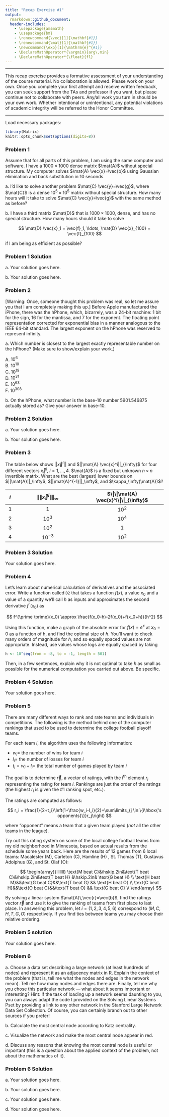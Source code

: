 ```yaml
---
title: "Recap Exercise #1"
output:
  rmarkdown::github_document:
  header-includes:
    - \usepackage{amsmath}
    - \usepackage{bm}
    - \renewcommand{\vec}[1]{\mathbf{#1}}
    - \renewcommand{\mat}[1]{\mathbf{#1}}
    - \newcommand{\exp}[1]{\mathrm{e}^{#1}}
    - \DeclareMathOperator*{\argmin}{arg\,min}
    - \DeclareMathOperator*{\float}{fl}
---
```


***

This recap exercise provides a formative assessment of your understanding of the course material. No collaboration is allowed. Please work on your own. Once you complete your first attempt and receive written feedback, you can seek support from the TAs and professor if you want, but please continue not to collaborate with peers. Any/all work you turn in should be your own work. Whether intentional or unintentional, any potential violations of academic integrity will be referred to the Honor Committee.

***

Load necessary packages:

```r
library(Matrix)
knitr::opts_chunk$set(options(digits=8))
```

### Problem 1

Assume that for all parts of this problem, I am using the same computer and software. I have a $1000 \times 1000$ dense matrix $\mat{A}$ without special structure. My computer solves $\mat{A} \vec{x}=\vec{b}$ using Gaussian elimination and back substitution in 10 seconds.

a\. I'd like to solve another problem $\mat{C} \vec{y}=\vec{g}$, where $\mat{C}$ is a dense $10^5 \times 10^5$ matrix without special structure. How many hours will it take to solve $\mat{C} \vec{y}=\vec{g}$ with the same method as before?

b\. I have a third matrix $\mat{D}$ that is $1000 \times 1000$, dense, and has no special structure. How many hours should it take to solve

$$
\mat{D} \vec{x}_1 = \vec{f}_1, \ldots, \mat{D} \vec{x}_{100} = \vec{f}_{100}
$$

if I am being as efficient as possible?

### Problem 1 Solution

a\. Your solution goes here.

b\. Your solution goes here.

### Problem 2

[Warning: Once, someone thought this problem was real, so let me assure you that I am completely making this up.] Before Apple manufactured the iPhone, there was the hPhone, which, bizarrely, was a 24-bit machine: 1 bit for the sign, 16 for the mantissa, and 7 for the exponent. The floating point representation corrected for exponential bias in a manner analogous to the IEEE 64-bit standard. The largest exponent on the hPhone was reserved to represent infinity.

a\. Which number is closest to the largest exactly representable number on the hPhone? (Make sure to show/explain your work.)

A\. $10^6$  
B\. $10^{10}$  
C\. $10^{19}$  
D\. $10^{31}$  
E\. $10^{63}$  
F\. $10^{308}$  

b\. On the hPhone, what number is the base-10 number 5901.546875 actually stored as? Give your answer in base-10.

### Problem 2 Solution

a\. Your solution goes here.

b\. Your solution goes here.

### Problem 3

The table below shows $||\vec{x}^i||$ and $||\mat{A} \vec{x}^i||_{\infty}$ for four different vectors $\vec{x}^i$, $i=1,\ldots,4$. $\mat{A}$ is a fixed but unknown $n \times n$ invertible matrix. What are the best (largest) lower bounds on $||\mat{A}||_\infty$, $||\mat{A}^{-1}||_\infty$, and $\kappa_\infty(\mat{A})$?


| $i$ | $\|\|\vec{x}^i\|\|_{\infty}$ | $\|\|\mat{A} \vec{x}^i\|\|_{\infty}$ |
|:---:|:----------------------------:|:------------------------------------:|
| $1$ |              $1$             |                $10^2$                |
| $2$ |            $10^3$            |                $10^4$                |
| $3$ |            $10^2$            |                  $1$                 |
| $4$ |           $10^{-3}$          |                $10^2$                |

### Problem 3 Solution

Your solution goes here.

### Problem 4

Let's learn about numerical calculation of derivatives and the associated error. Write a function called `D2` that takes a function $f(x)$, a value $x_0$ and a value of a quantity we'll call $h$ as inputs and approximates the second derivative $f^{\prime \prime}(x_0)$ as

$$
f^{\prime \prime}(x_0) \approx \frac{f(x_0-h)-2f(x_0)+f(x_0+h)}{h^2}
$$

Using this function, make a graph of the absolute error for $f(x)=e^x$ at $x_0=0$ as a function of h, and find the optimal size of $h$. You'll want to check many orders of magnitude for $h$, and so equally spaced values are not appropriate. Instead, use values whose logs are equally spaced by taking

```r
h <- 10^seq(from = -8, to = -1, length = 501)
```

Then, in a few sentences, explain why it is not optimal to take $h$ as small as possible for the numerical computation you carried out above. Be specific.

### Problem 4 Solution

Your solution goes here.

### Problem 5

There are many different ways to rank and rate teams and individuals in competitions. The following is the method behind one of the computer rankings that used to be used to determine the college football playoff teams.

For each team $i$, the algorithm uses the following information:

* $w_i=$ the number of wins for team $i$
* $l_i=$ the number of losses for team $i$
* $t_i=w_i+l_i=$ the total number of games played by team $i$

The goal is to determine $\vec{r}$, a vector of ratings, with the i<sup>th</sup> element $r_i$ representing the rating for team $i$. Rankings are just the order of the ratings (the highest $r_i$ is given the #1 ranking spot, etc.).

The ratings are computed as follows:

$$
r_i = \frac{1}{2+t_i}\left(1+\frac{w_i-l_i}{2}+\sum\limits_{j \in \{i\hbox{'s opponents}\}}r_j\right)
$$

where "opponent" means a team that a given team played (*not* all the other teams in the league). 

Try out this rating system on some of the local college football teams from my old neighborhood in Minnesota, based on actual results from the schedule some years back. Here are the results of 12 games from 6 local teams: Macalester (M), Carleton (C), Hamline (H) , St. Thomas (T), Gustavus  Adolphus (G), and St. Olaf (O):

$$
\begin{array}{lllllll}
\text{M beat C}&\hskip.2in&\text{T beat C}&\hskip.2in&\text{T beat H} &\hskip.2in& \text{G beat H} \\
\text{H beat M}&&\text{G beat C}&&\text{T beat G} && \text{H beat O} \\
\text{C beat H}&&\text{O beat C}&&\text{T beat O} && \text{G beat O} \\
\end{array}
$$

By solving a linear system $\mat{A}\,\vec{r}=\vec{b}$, find the ratings vector $\vec{r}$ and use it to give the ranking of teams from first place to last place. In answering this problem, let $i=(1,2,3,4,5,6)$ correspond to $(M,C,H,T,G,O)$ respectively. If you find ties between teams you may choose their relative ordering.

### Problem 5 solution

Your solution goes here.

### Problem 6

a\. Choose a data set describing a large network (at least hundreds of nodes) and represent it as an adjacency matrix in R. Explain the context of the problem (that is, tell me what the nodes and edges in the network mean). Tell me how many nodes and edges there are. Finally, tell me why you chose this particular network — what about it seems important or interesting? Hint: if the task of loading up a network seems daunting to you, you can always adapt the code I provided on the Solving Linear Systems Pset by providing a link to any other network in the Stanford Large Network Data Set Collection. Of course, you can certainly branch out to other sources if you prefer!

b\. Calculate the most central node according to Katz centrality.

c\. Visualize the network and make the most central node appear in red.

d\. Discuss any reasons that knowing the most central node is useful or important (this is a question about the applied context of the problem, not about the mathematics of it).

### Problem 6 Solution

a\. Your solution goes here.

b\. Your solution goes here.

c\. Your solution goes here.

d\. Your solution goes here.